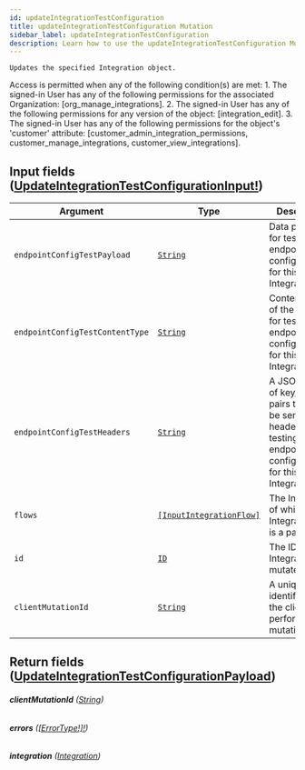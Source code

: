 ```yaml
---
id: updateIntegrationTestConfiguration
title: updateIntegrationTestConfiguration Mutation
sidebar_label: updateIntegrationTestConfiguration
description: Learn how to use the updateIntegrationTestConfiguration Mutation for Builder's API.
---
```


    Updates the specified Integration object.

Access is permitted when any of the following condition(s) are met: 1. The signed-in User has any of the following permissions for the associated Organization: [org_manage_integrations]. 2. The signed-in User has any of the following permissions for any version of the object: [integration_edit]. 3. The signed-in User has any of the following permissions for the object's 'customer' attribute: [customer_admin_integration_permissions, customer_manage_integrations, customer_view_integrations].

## Input fields ([UpdateIntegrationTestConfigurationInput!](/docs/composer/builder/api/schema/input_object/UpdateIntegrationTestConfigurationInput.mdx))

| Argument                        | Type                                                                         | Description                                                                                                                 |
| ------------------------------- | ---------------------------------------------------------------------------- | --------------------------------------------------------------------------------------------------------------------------- |
| `endpointConfigTestPayload`     | [`String`](/docs/composer/builder/api/schema/scalar/String.mdx)                                     | Data payload for testing the endpoint configuration for this Integration.                                                   |
| `endpointConfigTestContentType` | [`String`](/docs/composer/builder/api/schema/scalar/String.mdx)                                     | Content type of the payload for testing the endpoint configuration for this Integration.                                    |
| `endpointConfigTestHeaders`     | [`String`](/docs/composer/builder/api/schema/scalar/String.mdx)                                     | A JSON string of key/value pairs that will be sent as headers when testing the endpoint configuration for this Integration. |
| `flows`                         | [`[InputIntegrationFlow]`](/docs/composer/builder/api/schema/input_object/InputIntegrationFlow.mdx) | The Integration of which the IntegrationFlow is a part.                                                                     |
| `id`                            | [`ID`](/docs/composer/builder/api/schema/scalar/ID.mdx)                                             | The ID of the Integration to mutate.                                                                                        |
| `clientMutationId`              | [`String`](/docs/composer/builder/api/schema/scalar/String.mdx)                                     | A unique identifier for the client performing the mutation.                                                                 |

## Return fields ([UpdateIntegrationTestConfigurationPayload](/docs/composer/builder/api/schema/object/UpdateIntegrationTestConfigurationPayload.mdx))

###### <b>clientMutationId</b> ([String](/docs/composer/builder/api/schema/scalar/String.mdx))

###### <b>errors</b> ([[ErrorType!]!](/docs/composer/builder/api/schema/object/ErrorType.mdx))

###### <b>integration</b> ([Integration](/docs/composer/builder/api/schema/object/Integration.mdx))
